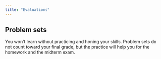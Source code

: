```yaml
---
title: "Evaluations"
---
```



## Problem sets

You won't learn without practicing and honing your skills. Problem sets do not count toward your final grade, but the practice will help you for the homework and the midterm exam.